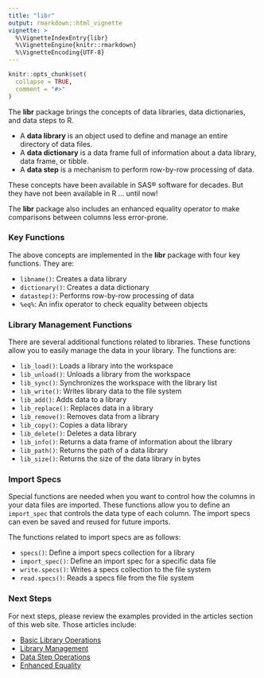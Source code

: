 ```yaml
---
title: "libr"
output: rmarkdown::html_vignette
vignette: >
  %\VignetteIndexEntry{libr}
  %\VignetteEngine{knitr::rmarkdown}
  %\VignetteEncoding{UTF-8}
---
```


```r
knitr::opts_chunk$set(
  collapse = TRUE,
  comment = "#>"
)
```
  
The **libr** package brings the concepts of data libraries, data 
dictionaries, and data steps to R.  

* A **data library** is an object used to define 
and manage an entire directory of data files.  
* A **data dictionary** is a data 
frame full of information about a data library, data frame, or tibble. 
* A **data step** is a mechanism to perform row-by-row processing of data.

These concepts have been available in SAS® software for decades. 
But they have not been available in R ... until now!

The **libr** package also includes an enhanced equality operator to
make comparisons between columns less error-prone.

### Key Functions

The above concepts are implemented in the **libr** package with four key 
functions. They are:

* `libname()`: Creates a data library
* `dictionary()`: Creates a data dictionary 
* `datastep()`: Performs row-by-row processing of data
* `%eq%`: An infix operator to check equality between objects

### Library Management Functions
There are several additional functions related to libraries.
These functions allow you to easily manage the data in your library.
The functions are:

* `lib_load()`: Loads a library into the workspace
* `lib_unload()`: Unloads a library from the workspace
* `lib_sync()`: Synchronizes the workspace with the library list
* `lib_write()`: Writes library data to the file system
* `lib_add()`: Adds data to a library
* `lib_replace()`: Replaces data in a library
* `lib_remove()`: Removes data from a library
* `lib_copy()`: Copies a data library
* `lib_delete()`: Deletes a data library
* `lib_info()`: Returns a data frame of information about the library
* `lib_path()`: Returns the path of a data library
* `lib_size()`: Returns the size of the data library in bytes

### Import Specs 

Special functions are needed when you want to control how the columns
in your data files are imported.  These functions allow you to
define an `import_spec` that controls the data type of each column. 
The import specs can even be saved and reused for future imports.

The functions related to import specs are as follows:

* `specs()`: Define a import specs collection for a library
* `import_spec()`: Define an import spec for a specific data file
* `write.specs()`: Writes a specs collection to the file system
* `read.specs()`: Reads a specs file from the file system


### Next Steps 

For next steps, please review the examples provided in the articles
section of this web site.  Those articles include:

* [Basic Library Operations](https://libr.r-sassy.org/articles/libr-basics.html)
* [Library Management](https://libr.r-sassy.org/articles/libr-management.html)
* [Data Step Operations](https://libr.r-sassy.org/articles/libr-datastep.html)
* [Enhanced Equality](https://libr.r-sassy.org/articles/libr-eq.html)



